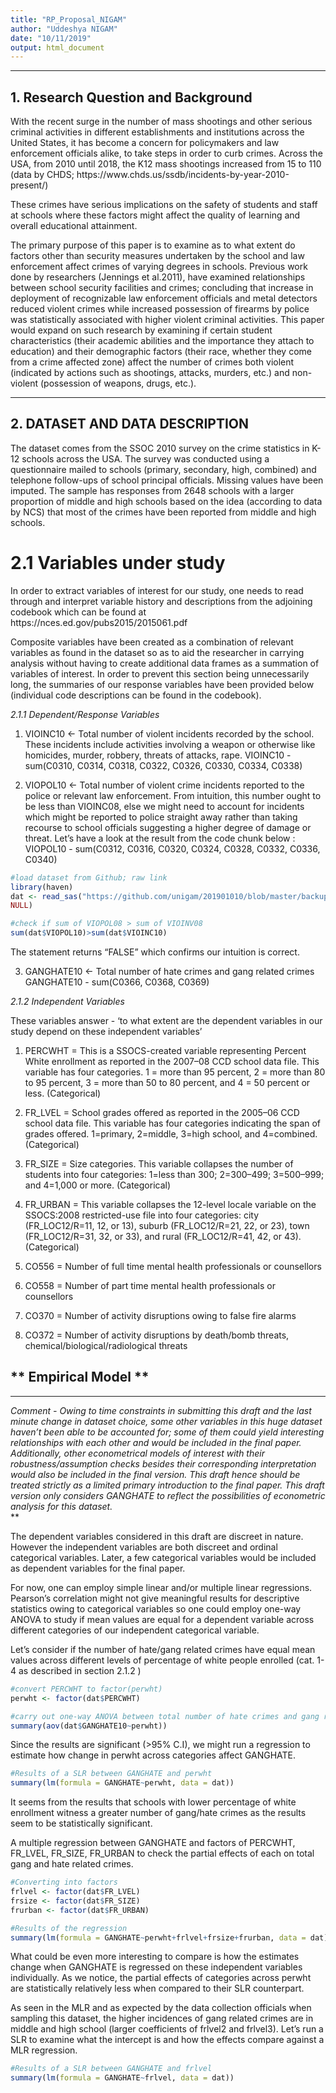 ---
title: "RP_Proposal_NIGAM"
author: "Uddeshya NIGAM"
date: "10/11/2019"
output: html_document
---
*** 

## **1. Research Question and Background** 

With the recent surge in the number of mass shootings and other serious criminal activities in different establishments and institutions across the United States, it has become a concern for policymakers and law enforcement officials alike, to take steps in order to curb crimes. Across the USA, from 2010 until 2018, the K12 mass shootings increased from 15 to 110 (data by CHDS; https://www.chds.us/ssdb/incidents-by-year-2010-present/)

These crimes have serious implications on the safety of students and staff at schools where these factors might affect the quality of learning and overall educational attainment. 

The primary purpose of this paper is to examine as to what extent do factors other than security measures undertaken by the school and law enforcement affect crimes of varying degrees in schools. Previous work done by researchers (Jennings et al.2011), have examined relationships between school security facilities and crimes; concluding that increase in deployment of recognizable law enforcement officials and metal detectors reduced violent crimes while increased possession of firearms by police was statistically associated with higher violent criminal activities. This paper would expand on such research by examining if certain student characteristics (their academic abilities and the importance they attach to education) and their demographic factors (their race, whether they come from a crime affected zone) affect the number of crimes both violent (indicated by actions such as shootings, attacks, murders, etc.) and non-violent (possession of weapons, drugs, etc.). 

***

## **2. DATASET AND DATA DESCRIPTION** 

The dataset comes from the SSOC 2010 survey on the crime statistics in K-12 schools across the USA. The survey was conducted using a questionnaire mailed to schools (primary, secondary, high, combined) and telephone follow-ups of school principal officials. Missing values have been imputed. The sample has responses from 2648 schools with a larger proportion of middle and high schools based on the idea (according to data by NCS) that most of the crimes have been reported from middle and high schools. 

# 2.1  Variables under study

In order to extract variables of interest for our study, one needs to read through and interpret variable history and descriptions from the adjoining codebook which can be found at https://nces.ed.gov/pubs2015/2015061.pdf

Composite variables have been created as a combination of relevant variables as found in the dataset so as to aid the researcher in carrying analysis without having to create additional data frames as a summation of variables of interest. In order to prevent this section being unnecessarily long, the summaries of our response variables have been provided below (individual code descriptions can be found in the codebook). 

*2.1.1  Dependent/Response Variables* 

1. VIOINC10 <- Total number of violent incidents recorded by the school. 
These incidents include activities involving a weapon or otherwise like homicides, murder, robbery, threats of attacks, rape. 
VIOINC10 - sum(C0310, C0314, C0318, C0322, C0326, C0330, C0334, C0338)

2. VIOPOL10 <- Total number of violent crime incidents reported to the police or relevant law enforcement. 
From intuition, this number ought to be less than VIOINC08, else we might need to account for incidents which might be reported to police straight away rather than taking recourse to school officials suggesting a higher degree of damage or threat. Let's have a look at the result from the code chunk below :
VIOPOL10 - sum(C0312, C0316, C0320, C0324, C0328, C0332, C0336, C0340)

```{r}
#load dataset from Github; raw link
library(haven)
dat <- read_sas("https://github.com/unigam/201901010/blob/master/backup/pu_ssocs10_sas.sas7bdat?raw=true", 
NULL)

#check if sum of VIOPOL08 > sum of VIOINV08
sum(dat$VIOPOL10)>sum(dat$VIOINC10)
```

The statement returns "FALSE" which confirms our intuition is correct.

3. GANGHATE10 <- Total number of hate crimes and gang related crimes 
GANGHATE10 - sum(C0366, C0368, C0369)


*2.1.2  Independent Variables* 

These variables answer - 'to what extent are the dependent variables in our study depend on these independent variables'

1. PERCWHT = This is a SSOCS-created variable representing Percent White enrollment as reported in the 2007–08 CCD school data file. This variable has four categories. 1 = more than 95 percent, 2 = more than 80 to 95 percent, 3 = more than 50 to 80 percent, and 4 = 50 percent or less. (Categorical)

2. FR_LVEL = School grades offered as reported in the 2005–06 CCD school data file. This variable has four categories indicating the span of grades offered. 1=primary, 2=middle, 3=high school, and 4=combined. (Categorical) 

3. FR_SIZE = Size categories. This variable collapses the number of students into four categories: 1=less than 300; 2=300–499; 3=500–999; and 4=1,000 or more. (Categorical) 

4. FR_URBAN = This variable collapses the 12-level locale variable on the SSOCS:2008 restricted-use file into four categories: city (FR_LOC12/R=11, 12, or 13), suburb (FR_LOC12/R=21, 22, or 23), town (FR_LOC12/R=31, 32, or 33), and rural (FR_LOC12/R=41, 42, or 43). (Categorical) 

5. CO556 = Number of full time mental health professionals or counsellors 

6. CO558 = Number of part time mental health professionals or counsellors

7. CO370 = Number of activity disruptions owing to false fire alarms 

8. CO372 = Number of activity disruptions by death/bomb threats, chemical/biological/radiological threats


## ** Empirical Model **

***
*Comment - Owing to time constraints in submitting this draft and the last minute change in dataset choice, some other variables in this huge dataset haven't been able to be accounted for; some of them could yield interesting relationships with each other and would be included in the final paper. Additionally, other econometrical models of interest with their robustness/assumption checks besides their corresponding interpretation would also be included in the final version. This draft hence should be treated strictly as a limited primary introduction to the final paper. This draft version  only considers GANGHATE to reflect the possibilities of econometric analysis for this dataset.  
***

The dependent variables considered in this draft are discreet in nature. However the independent variables are both discreet and ordinal categorical variables. Later, a few categorical variables would be included as dependent variables for the final paper. 

For now, one can employ simple linear and/or multiple linear regressions. Pearson's correlation might not give meaningful results for descriptive statistics owing to categorical variables so one could employ one-way ANOVA to study if mean values are equal for a dependent variable across different categories of our independent categorical variable.

Let's consider if the number of hate/gang related crimes have equal mean values across different levels of percentage of white people enrolled (cat. 1-4 as described in section 2.1.2 ) 

```{r}
#convert PERCWHT to factor(perwht)
perwht <- factor(dat$PERCWHT)

#carry out one-way ANOVA between total number of hate crimes and gang related crimes and categories of perwht
summary(aov(dat$GANGHATE10~perwht)) 
```
Since the results are significant (>95% C.I), we might run a regression to estimate how change in perwht across categories affect GANGHATE. 

```{r}
#Results of a SLR between GANGHATE and perwht
summary(lm(formula = GANGHATE~perwht, data = dat)) 
```

It seems from the results that schools with lower percentage of white enrollment witness a greater number of gang/hate crimes as the results seem to be statistically significant. 

A multiple regression between GANGHATE and factors of PERCWHT, FR_LVEL, FR_SIZE, FR_URBAN to check the partial effects of each on total gang and hate related crimes.

```{r}
#Converting into factors
frlvel <- factor(dat$FR_LVEL)
frsize <- factor(dat$FR_SIZE)
frurban <- factor(dat$FR_URBAN)

#Results of the regression
summary(lm(formula = GANGHATE~perwht+frlvel+frsize+frurban, data = dat))
```

What could be even more interesting to compare is how the estimates change when GANGHATE is regressed on these independent variables individually. As we notice, the partial effects of categories across perwht are statistically relatively less when compared to their SLR counterpart. 

As seen in the MLR and as expected by the data collection officials when sampling this dataset, the higher incidences of gang related crimes are in middle and high school (larger coefficients of frlvel2 and frlvel3). Let's run a SLR to examine what the intercept is and how the effects compare against a MLR regression. 

```{r}
#Results of a SLR between GANGHATE and frlvel
summary(lm(formula = GANGHATE~frlvel, data = dat)) 
```




